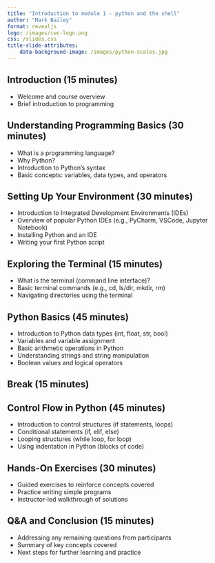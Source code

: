```yaml
---
title: "Introduction to module 1 - python and the shell"
author: "Mark Bailey"
format: revealjs
logo: /images/cwc-logo.png
css: /slides.css
title-slide-attributes:
    data-background-image: /images/python-scales.jpg
---
```


## Introduction (15 minutes)

* Welcome and course overview
* Brief introduction to programming

## Understanding Programming Basics (30 minutes)

* What is a programming language?
* Why Python?
* Introduction to Python's syntax
* Basic concepts: variables, data types, and operators

## Setting Up Your Environment (30 minutes)

* Introduction to Integrated Development Environments (IDEs)
* Overview of popular Python IDEs (e.g., PyCharm, VSCode, Jupyter Notebook)
* Installing Python and an IDE
* Writing your first Python script

## Exploring the Terminal (15 minutes)

* What is the terminal (command line interface)?
* Basic terminal commands (e.g., cd, ls/dir, mkdir, rm)
* Navigating directories using the terminal

## Python Basics (45 minutes)

* Introduction to Python data types (int, float, str, bool)
* Variables and variable assignment
* Basic arithmetic operations in Python
* Understanding strings and string manipulation
* Boolean values and logical operators

## Break (15 minutes)

## Control Flow in Python (45 minutes)

* Introduction to control structures (if statements, loops)
* Conditional statements (if, elif, else)
* Looping structures (while loop, for loop)
* Using indentation in Python (blocks of code)

## Hands-On Exercises (30 minutes)

* Guided exercises to reinforce concepts covered
* Practice writing simple programs
* Instructor-led walkthrough of solutions

## Q&A and Conclusion (15 minutes)

* Addressing any remaining questions from participants
* Summary of key concepts covered
* Next steps for further learning and practice
